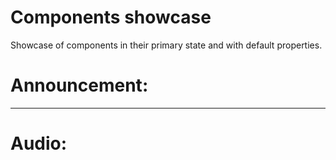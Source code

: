 
<Meta title="Showcase" />

# Components showcase

Showcase of components in their primary state and with default properties.


<h1>Announcement: </h1>
<Announcement content="Announcement content"/>

***

<h1>Audio: </h1>
<Audio url="https://api.flotiq.com/image/0x0/_media-4e30edc8-d1b5-45a1-842a-80f5e8467121.mp3"/>

***

<h1>Button: </h1>
<Button label="Button"/>

***

<h1>Code: </h1>
<Code code="npm run dev" highlight={highlight}/>

***

<h1>Content: </h1>
<Content blocks={blocks} highlight={highlight}/>

***

<h1>Delimiter: </h1>
<Delimiter />

***

<h1>Header: </h1>
<Header text="Example header"/>

***

<h1>Image: </h1>
<Image url="https://api.flotiq.com/image/0x0/_media-3a62e398-fbe3-46e8-ba5b-05a2690390ae.png"/>

***

<h1>List: </h1>
<List items={list}/>

***

<h1>Pagination: </h1>
<Pagination page="1" numOfPages="5"/>

***

<h1>Paragraph: </h1>
<Paragraph text="Lorem ipsum dolor sit amet, consectetur adipiscing elit. Donec condimentum augue vitae rhoncus vehicula. Phasellus aliquam leo eu porta scelerisque. In et vestibulum ex. Aliquam erat volutpat. Nullam vehicula tortor vitae lorem egestas imperdiet. Vestibulum molestie sem mollis, commodo neque vitae, posuere urna. Integer malesuada congue dui vel tincidunt. Nunc dictum diam et nibh ultricies, et luctus lorem porttitor."/>

***

<h1>Quote: </h1>
<Quote caption="Lorem ipsum" text="Lorem ipsum dolor sit amet, consectetur adipiscing elit. Donec condimentum augue vitae rhoncus vehicula. Phasellus aliquam leo eu porta scelerisque. In et vestibulum ex. Aliquam erat volutpat. Nullam vehicula tortor vitae lorem egestas imperdiet. Vestibulum molestie sem mollis, commodo neque vitae, posuere urna. Integer malesuada congue dui vel tincidunt. Nunc dictum diam et nibh ultricies, et luctus lorem porttitor."/>

***

<h1>Table: </h1>
<Table content={table}/>

***

<h1>Video: </h1>
<Video url="https://api.flotiq.com/image/0x0/_media-768b6c18-5bf4-44aa-8361-3ef6045dc4b4.mp4"/>

***

<h1>Warning: </h1>
<Warning title="WARNING" message="Lorem ipsum dolor sit amet"/>

***

<h1>YouTube Embed: </h1>
<YouTubeEmbed url="https://www.youtube.com/watch?v=w0JFqbDgKVQ"/>

***
